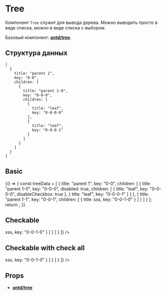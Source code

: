
<Meta title="Components/Tree/Tree" component={Tree} />

# Tree

Компонент `Tree` cлужит для вывода дерева. Можно выводить просто в виде списка,
можно в виде списка с выбором.

Базовый компонент: [**antd/tree**](https://ant.design/components/tree/).

## Структура данных

```
[
  {
    title: "parent 1",
    key: "0-0",
    children: [
      {
        title: "parent 1-0",
        key: "0-0-0",
        children: [
          {
            title: "leaf",
            key: "0-0-0-0"
          },
          {
            title: "leaf",
            key: "0-0-0-1"
          }
        ]
      }
    ]
  }
]
```

## Basic

<Preview isExpanded>
  <Story name="Basic">
    {() => {
      const treeData = [
        {
          title: "parent 1",
          key: "0-0",
          children: [
            {
              title: "parent 1-0",
              key: "0-0-0",
              disabled: true,
              children: [
                {
                  title: "leaf",
                  key: "0-0-0-0",
                  disableCheckbox: true
                },
                {
                  title: "leaf",
                  key: "0-0-0-1"
                }
              ]
            },
            {
              title: "parent 1-1",
              key: "0-0-1",
              children: [
                {
                  title: <span style={{ color: "#1890ff" }}>sss</span>,
                  key: "0-0-1-0"
                }
              ]
            }
          ]
        }
      ];
      return <Tree treeData={treeData} />;
    }}
  </Story>
</Preview>

## Checkable

<Preview>
  <Story name="Checkbox">
    <Tree
      checkable
      treeData={[
        {
          title: "parent 1",
          key: "0-0",
          children: [
            {
              title: "parent 1-0",
              key: "0-0-0",
              children: [
                {
                  title: "leaf",
                  key: "0-0-0-0"
                },
                {
                  title: "leaf",
                  key: "0-0-0-1"
                }
              ]
            },
            {
              title: "parent 1-1",
              key: "0-0-1",
              children: [
                {
                  title: <span style={{ color: "#1890ff" }}>sss</span>,
                  key: "0-0-1-0"
                }
              ]
            }
          ]
        }
      ]}
    />
  </Story>
</Preview>

## Checkable with check all

<Preview>
  <Story name="Checkbox with check all">
    <Tree
      checkable
      showCheckAll
      treeData={[
        {
          title: "parent 1",
          key: "0-0",
          children: [
            {
              title: "parent 1-0",
              key: "0-0-0",
              children: [
                {
                  title: "leaf",
                  key: "0-0-0-0"
                },
                {
                  title: "leaf",
                  key: "0-0-0-1"
                }
              ]
            },
            {
              title: "parent 1-1",
              key: "0-0-1",
              children: [
                {
                  title: <span style={{ color: "#1890ff" }}>sss</span>,
                  key: "0-0-1-0"
                }
              ]
            }
          ]
        }
      ]}
    />
  </Story>
</Preview>

## Props

- [**antd/tree**](https://ant.design/components/tree/#API)

<Props of={Tree} />
